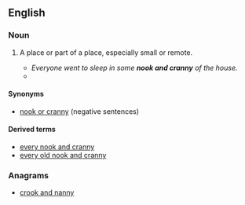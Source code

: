 ==English==

===Noun===
{{en-noun|sg=[[nook]] and [[cranny]]|pl=[[nooks and crannies]]}}

# {{idiomatic}} A place or part of a place, especially small or remote.
#* ''Everyone went to sleep in some '''nook and cranny''' of the house.''
#* {{quote-book
|year=1966
|author=Pat Shaw Iversen (tr.)
|chapter=Soup from a Sausage Peg
|title=The Snow Queen and Other Tales
|edition=1st ed.
|original=Fairy Tales
|by={{w|Hans Christian Andersen}}
|page=224
|pageurl=http://books.google.com/books?id=2tjWAAAAMAAJ&q=%22from+your+own+nook+and+cranny%22#search_anchor
|passage=It's strange to come away from home, from your own '''nook and cranny''', to go by ship – which is also a kind of '''nook and cranny''' – and then suddenly be more than a hundred miles away and stand in a foreign land!}}

====Synonyms====
* [[nook or cranny]] (negative sentences)

====Derived terms====
* [[every nook and cranny]]
* [[every old nook and cranny]]

===Anagrams===
* [[crook and nanny#English|crook and nanny]]